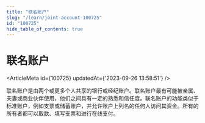 ```yaml
---
title: "联名账户"
slug: "/learn/joint-account-100725"
id: "100725"
hide_table_of_contents: true
---
```



# 联名账户

<ArticleMeta id={100725} updatedAt={'2023-09-26 13:58:51'} />
<div className='border-solid border-b border-t-0 my-4 border-[var(--ifm-color-gray-300)]' />

联名账户是由两个或更多个人共享的银行或经纪账户。联名账户最有可能被亲属、夫妻或商业伙伴使用，他们之间具有一定的熟悉和信任度。联名账户的功能类似于标准账户，例如支票或储蓄账户，并允许账户上列名的任何人访问其资金。所有的所有者都可以取款、填写支票和进行在线支付。
